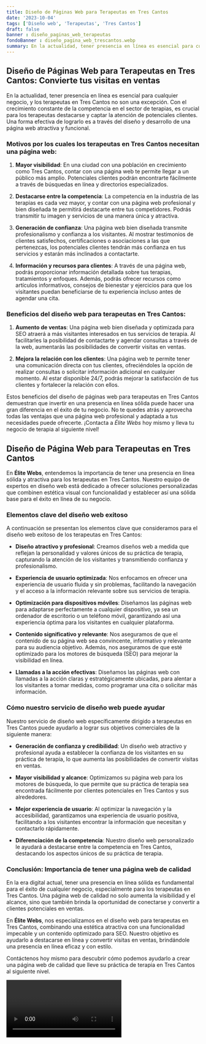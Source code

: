 ```yaml
---
title: Diseño de Páginas Web para Terapeutas en Tres Cantos
date: '2023-10-04'
tags: ['Diseño web', 'Terapeutas', 'Tres Cantos']
draft: false
banner : diseño_paginas_web_terapeutas
fondoBanner : diseño_pagina_web_trescantos.webp
summary: En la actualidad, tener presencia en línea es esencial para cualquier negocio, y los terapeutas en Tres Cantos no son una excepción. Con el crecimiento constante de la competencia en el sector de terapias, es crucial para los terapeutas destacarse y captar la atención de potenciales clientes. Una forma efectiva de lograrlo es a través del diseño y desarrollo de una página web atractiva y funcional.
---
```


## **Diseño de Páginas Web para Terapeutas en Tres Cantos: Convierte tus visitas en ventas**

En la actualidad, tener presencia en línea es esencial para cualquier negocio, y los terapeutas en Tres Cantos no son una excepción. Con el crecimiento constante de la competencia en el sector de terapias, es crucial para los terapeutas destacarse y captar la atención de potenciales clientes. Una forma efectiva de lograrlo es a través del diseño y desarrollo de una página web atractiva y funcional.

### **Motivos por los cuales los terapeutas en Tres Cantos necesitan una página web:**

1. **Mayor visibilidad**: En una ciudad con una población en crecimiento como Tres Cantos, contar con una página web te permite llegar a un público más amplio. Potenciales clientes podrán encontrarte fácilmente a través de búsquedas en línea y directorios especializados.

2. **Destacarse entre la competencia**: La competencia en la industria de las terapias es cada vez mayor, y contar con una página web profesional y bien diseñada te permitirá destacarte entre tus competidores. Podrás transmitir tu imagen y servicios de una manera única y atractiva.

3. **Generación de confianza**: Una página web bien diseñada transmite profesionalismo y confianza a los visitantes. Al mostrar testimonios de clientes satisfechos, certificaciones o asociaciones a las que pertenezcas, los potenciales clientes tendrán más confianza en tus servicios y estarán más inclinados a contactarte.

4. **Información y recursos para clientes**: A través de una página web, podrás proporcionar información detallada sobre tus terapias, tratamientos y enfoques. Además, podrás ofrecer recursos como artículos informativos, consejos de bienestar y ejercicios para que los visitantes puedan beneficiarse de tu experiencia incluso antes de agendar una cita.

### **Beneficios del diseño web para terapeutas en Tres Cantos:**

1. **Aumento de ventas**: Una página web bien diseñada y optimizada para SEO atraerá a más visitantes interesados en tus servicios de terapia. Al facilitarles la posibilidad de contactarte y agendar consultas a través de la web, aumentarás las posibilidades de convertir visitas en ventas.

2. **Mejora la relación con los clientes**: Una página web te permite tener una comunicación directa con tus clientes, ofreciéndoles la opción de realizar consultas o solicitar información adicional en cualquier momento. Al estar disponible 24/7, podrás mejorar la satisfacción de tus clientes y fortalecer la relación con ellos.

Estos beneficios del diseño de páginas web para terapeutas en Tres Cantos demuestran que invertir en una presencia en línea sólida puede hacer una gran diferencia en el éxito de tu negocio. No te quedes atrás y aprovecha todas las ventajas que una página web profesional y adaptada a tus necesidades puede ofrecerte. ¡Contacta a *Élite Webs* hoy mismo y lleva tu negocio de terapia al siguiente nivel!

<GifSeo />

<Cta />

## Diseño de Página Web para Terapeutas en Tres Cantos

En **Élite Webs**, entendemos la importancia de tener una presencia en línea sólida y atractiva para los terapeutas en Tres Cantos. Nuestro equipo de expertos en diseño web está dedicado a ofrecer soluciones personalizadas que combinen estética visual con funcionalidad y establecer así una sólida base para el éxito en línea de su negocio.

### Elementos clave del diseño web exitoso

A continuación se presentan los elementos clave que consideramos para el diseño web exitoso de los terapeutas en Tres Cantos:

- **Diseño atractivo y profesional**: Creamos diseños web a medida que reflejan la personalidad y valores únicos de su práctica de terapia, capturando la atención de los visitantes y transmitiendo confianza y profesionalismo.

- **Experiencia de usuario optimizada**: Nos enfocamos en ofrecer una experiencia de usuario fluida y sin problemas, facilitando la navegación y el acceso a la información relevante sobre sus servicios de terapia.

- **Optimización para dispositivos móviles**: Diseñamos las páginas web para adaptarse perfectamente a cualquier dispositivo, ya sea un ordenador de escritorio o un teléfono móvil, garantizando así una experiencia óptima para los visitantes en cualquier plataforma.

- **Contenido significativo y relevante**: Nos aseguramos de que el contenido de su página web sea convincente, informativo y relevante para su audiencia objetivo. Además, nos aseguramos de que esté optimizado para los motores de búsqueda (SEO) para mejorar la visibilidad en línea.

- **Llamadas a la acción efectivas**: Diseñamos las páginas web con llamadas a la acción claras y estratégicamente ubicadas, para alentar a los visitantes a tomar medidas, como programar una cita o solicitar más información.

### Cómo nuestro servicio de diseño web puede ayudar

Nuestro servicio de diseño web específicamente dirigido a terapeutas en Tres Cantos puede ayudarlo a lograr sus objetivos comerciales de la siguiente manera:

- **Generación de confianza y credibilidad**: Un diseño web atractivo y profesional ayuda a establecer la confianza de los visitantes en su práctica de terapia, lo que aumenta las posibilidades de convertir visitas en ventas.

- **Mayor visibilidad y alcance**: Optimizamos su página web para los motores de búsqueda, lo que permite que su práctica de terapia sea encontrada fácilmente por clientes potenciales en Tres Cantos y sus alrededores.

- **Mejor experiencia de usuario**: Al optimizar la navegación y la accesibilidad, garantizamos una experiencia de usuario positiva, facilitando a los visitantes encontrar la información que necesitan y contactarlo rápidamente.

- **Diferenciación de la competencia**: Nuestro diseño web personalizado le ayudará a destacarse entre la competencia en Tres Cantos, destacando los aspectos únicos de su práctica de terapia.

### Conclusión: Importancia de tener una página web de calidad

En la era digital actual, tener una presencia en línea sólida es fundamental para el éxito de cualquier negocio, especialmente para los terapeutas en Tres Cantos. Una página web de calidad no solo aumenta la visibilidad y el alcance, sino que también brinda la oportunidad de conectarse y convertir a clientes potenciales en ventas.

En **Élite Webs**, nos especializamos en el diseño web para terapeutas en Tres Cantos, combinando una estética atractiva con una funcionalidad impecable y un contenido optimizado para SEO. Nuestro objetivo es ayudarlo a destacarse en línea y convertir visitas en ventas, brindándole una presencia en línea eficaz y con estilo.

Contáctenos hoy mismo para descubrir cómo podemos ayudarlo a crear una página web de calidad que lleve su práctica de terapia en Tres Cantos al siguiente nivel.

<Video />

<CtaBot job='Terapeutas' city='Tres Cantos'/>

<Gmaps query='Tres Cantos+españa+maps' />